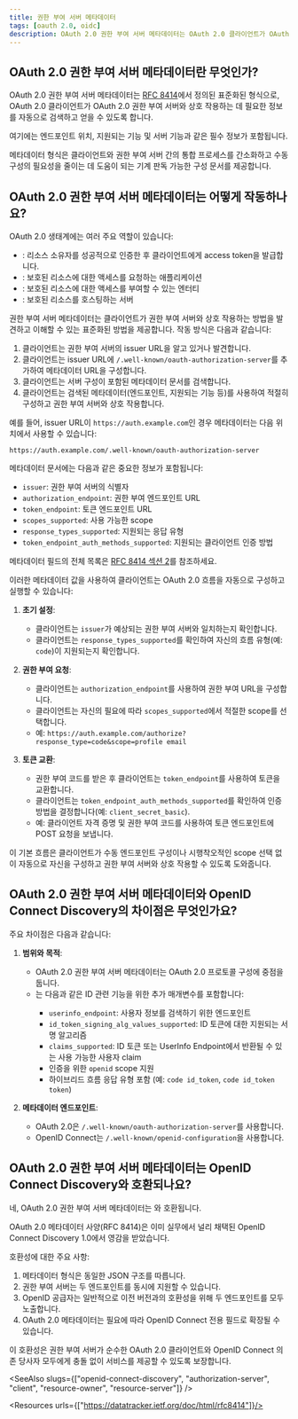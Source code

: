 ```yaml
---
title: 권한 부여 서버 메타데이터
tags: [oauth 2.0, oidc]
description: OAuth 2.0 권한 부여 서버 메타데이터는 OAuth 2.0 클라이언트가 OAuth 2.0 권한 부여 서버와 상호 작용하는 데 필요한 정보를 자동으로 검색하고 얻을 수 있도록 하는 표준화된 형식입니다. 여기에는 엔드포인트 위치와 서버 기능이 포함됩니다.
---
```


## OAuth 2.0 권한 부여 서버 메타데이터란 무엇인가?

OAuth 2.0 권한 부여 서버 메타데이터는 [RFC 8414](https://datatracker.ietf.org/doc/html/rfc8414)에서 정의된 표준화된 형식으로, OAuth 2.0 클라이언트가 OAuth 2.0 권한 부여 서버와 상호 작용하는 데 필요한 정보를 자동으로 검색하고 얻을 수 있도록 합니다.

여기에는 엔드포인트 위치, 지원되는 기능 및 서버 기능과 같은 필수 정보가 포함됩니다.

메타데이터 형식은 클라이언트와 권한 부여 서버 간의 통합 프로세스를 간소화하고 수동 구성의 필요성을 줄이는 데 도움이 되는 기계 판독 가능한 구성 문서를 제공합니다.

## OAuth 2.0 권한 부여 서버 메타데이터는 어떻게 작동하나요?

OAuth 2.0 생태계에는 여러 주요 역할이 있습니다:
- <Ref slug="authorization-server"/>: 리소스 소유자를 성공적으로 인증한 후 클라이언트에게 access token을 발급합니다.
- <Ref slug="client"/>: 보호된 리소스에 대한 액세스를 요청하는 애플리케이션
- <Ref slug="resource-owner"/>: 보호된 리소스에 대한 액세스를 부여할 수 있는 엔터티
- <Ref slug="resource-server"/>: 보호된 리소스를 호스팅하는 서버

권한 부여 서버 메타데이터는 클라이언트가 권한 부여 서버와 상호 작용하는 방법을 발견하고 이해할 수 있는 표준화된 방법을 제공합니다. 작동 방식은 다음과 같습니다:

1. 클라이언트는 권한 부여 서버의 issuer URL을 알고 있거나 발견합니다.
2. 클라이언트는 issuer URL에 `/.well-known/oauth-authorization-server`를 추가하여 메타데이터 URL을 구성합니다.
3. 클라이언트는 서버 구성이 포함된 메타데이터 문서를 검색합니다.
4. 클라이언트는 검색된 메타데이터(엔드포인트, 지원되는 기능 등)를 사용하여 적절히 구성하고 권한 부여 서버와 상호 작용합니다.

예를 들어, issuer URL이 `https://auth.example.com`인 경우 메타데이터는 다음 위치에서 사용할 수 있습니다:

`https://auth.example.com/.well-known/oauth-authorization-server`

메타데이터 문서에는 다음과 같은 중요한 정보가 포함됩니다:
- `issuer`: 권한 부여 서버의 식별자
- `authorization_endpoint`: 권한 부여 엔드포인트 URL
- `token_endpoint`: 토큰 엔드포인트 URL
- `scopes_supported`: 사용 가능한 scope
- `response_types_supported`: 지원되는 응답 유형
- `token_endpoint_auth_methods_supported`: 지원되는 클라이언트 인증 방법

메타데이터 필드의 전체 목록은 [RFC 8414 섹션 2](https://datatracker.ietf.org/doc/html/rfc8414#section-2)를 참조하세요.

이러한 메타데이터 값을 사용하여 클라이언트는 OAuth 2.0 흐름을 자동으로 구성하고 실행할 수 있습니다:

1. **초기 설정**:
   - 클라이언트는 `issuer`가 예상되는 권한 부여 서버와 일치하는지 확인합니다.
   - 클라이언트는 `response_types_supported`를 확인하여 자신의 흐름 유형(예: `code`)이 지원되는지 확인합니다.

2. **권한 부여 요청**:
   - 클라이언트는 `authorization_endpoint`를 사용하여 권한 부여 URL을 구성합니다.
   - 클라이언트는 자신의 필요에 따라 `scopes_supported`에서 적절한 scope를 선택합니다.
   - 예: `https://auth.example.com/authorize?response_type=code&scope=profile email`

3. **토큰 교환**:
   - 권한 부여 코드를 받은 후 클라이언트는 `token_endpoint`를 사용하여 토큰을 교환합니다.
   - 클라이언트는 `token_endpoint_auth_methods_supported`를 확인하여 인증 방법을 결정합니다(예: `client_secret_basic`).
   - 예: 클라이언트 자격 증명 및 권한 부여 코드를 사용하여 토큰 엔드포인트에 POST 요청을 보냅니다.

이 기본 흐름은 클라이언트가 수동 엔드포인트 구성이나 시행착오적인 scope 선택 없이 자동으로 자신을 구성하고 권한 부여 서버와 상호 작용할 수 있도록 도와줍니다.

## OAuth 2.0 권한 부여 서버 메타데이터와 OpenID Connect Discovery의 차이점은 무엇인가요?

주요 차이점은 다음과 같습니다:

1. **범위와 목적**:
   - OAuth 2.0 권한 부여 서버 메타데이터는 OAuth 2.0 프로토콜 구성에 중점을 둡니다.
   - <Ref slug="openid-connect-discovery"/>는 다음과 같은 ID 관련 기능을 위한 추가 매개변수를 포함합니다:
     - `userinfo_endpoint`: 사용자 정보를 검색하기 위한 엔드포인트
     - `id_token_signing_alg_values_supported`: ID 토큰에 대한 지원되는 서명 알고리즘
     - `claims_supported`: ID 토큰 또는 UserInfo Endpoint에서 반환될 수 있는 사용 가능한 사용자 claim
     - 인증을 위한 `openid` scope 지원
     - 하이브리드 흐름 응답 유형 포함 (예: `code id_token`, `code id_token token`)

2. **메타데이터 엔드포인트**:
   - OAuth 2.0은 `/.well-known/oauth-authorization-server`를 사용합니다.
   - OpenID Connect는 `/.well-known/openid-configuration`을 사용합니다.

## OAuth 2.0 권한 부여 서버 메타데이터는 OpenID Connect Discovery와 호환되나요?

네, OAuth 2.0 권한 부여 서버 메타데이터는 <Ref slug="openid-connect-discovery"/>와 호환됩니다.

OAuth 2.0 메타데이터 사양(RFC 8414)은 이미 실무에서 널리 채택된 OpenID Connect Discovery 1.0에서 영감을 받았습니다.

호환성에 대한 주요 사항:
1. 메타데이터 형식은 동일한 JSON 구조를 따릅니다.
2. 권한 부여 서버는 두 엔드포인트를 동시에 지원할 수 있습니다.
3. OpenID 공급자는 일반적으로 이전 버전과의 호환성을 위해 두 엔드포인트를 모두 노출합니다.
4. OAuth 2.0 메타데이터는 필요에 따라 OpenID Connect 전용 필드로 확장될 수 있습니다.

이 호환성은 권한 부여 서버가 순수한 OAuth 2.0 클라이언트와 OpenID Connect 의존 당사자 모두에게 충돌 없이 서비스를 제공할 수 있도록 보장합니다.

<SeeAlso slugs={["openid-connect-discovery", "authorization-server", "client", "resource-owner", "resource-server"]} />

<Resources urls={["https://datatracker.ietf.org/doc/html/rfc8414"]}/>
